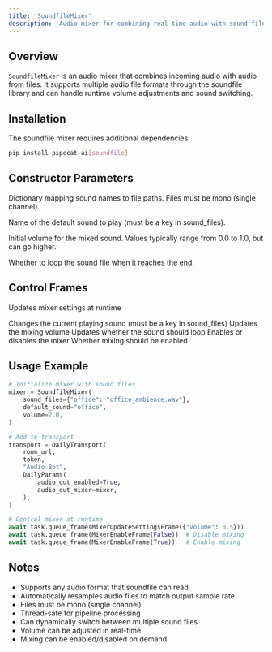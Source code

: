 ```yaml
---
title: 'SoundfileMixer'
description: 'Audio mixer for combining real-time audio with sound files'
---
```


## Overview

`SoundfileMixer` is an audio mixer that combines incoming audio with audio from files. It supports multiple audio file formats through the soundfile library and can handle runtime volume adjustments and sound switching.

## Installation

The soundfile mixer requires additional dependencies:

```bash
pip install pipecat-ai[soundfile]
```

## Constructor Parameters

<ParamField path="sound_files" type="Mapping[str, str]" required>

Dictionary mapping sound names to file paths. Files must be mono (single channel).

</ParamField>

<ParamField path="default_sound" type="str" required>

Name of the default sound to play (must be a key in sound_files).

</ParamField>

<ParamField path="volume" type="float" default="0.4">

Initial volume for the mixed sound. Values typically range from 0.0 to 1.0, but can go higher.

</ParamField>

<ParamField path="loop" type="bool" default="true">

Whether to loop the sound file when it reaches the end.

</ParamField>

## Control Frames

<ParamField path="MixerUpdateSettingsFrame" type="Frame">

Updates mixer settings at runtime

<Expandable title="properties">
<ParamField path="sound" type="str">
Changes the current playing sound (must be a key in sound_files)
</ParamField>
<ParamField path="volume" type="float">
Updates the mixing volume
</ParamField>

<ParamField path="loop" type="bool">
Updates whether the sound should loop
</ParamField>
</Expandable>
</ParamField>

<ParamField path="MixerEnableFrame" type="Frame">
Enables or disables the mixer

<Expandable title="properties">
<ParamField path="enable" type="bool">
Whether mixing should be enabled
</ParamField> 
</Expandable>
</ParamField>

## Usage Example

```python
# Initialize mixer with sound files
mixer = SoundfileMixer(
    sound_files={"office": "office_ambience.wav"},
    default_sound="office",
    volume=2.0,
)

# Add to transport
transport = DailyTransport(
    room_url,
    token,
    "Audio Bot",
    DailyParams(
        audio_out_enabled=True,
        audio_out_mixer=mixer,
    ),
)

# Control mixer at runtime
await task.queue_frame(MixerUpdateSettingsFrame({"volume": 0.5}))
await task.queue_frame(MixerEnableFrame(False))  # Disable mixing
await task.queue_frame(MixerEnableFrame(True))   # Enable mixing
```

## Notes

- Supports any audio format that soundfile can read
- Automatically resamples audio files to match output sample rate
- Files must be mono (single channel)
- Thread-safe for pipeline processing
- Can dynamically switch between multiple sound files
- Volume can be adjusted in real-time
- Mixing can be enabled/disabled on demand
